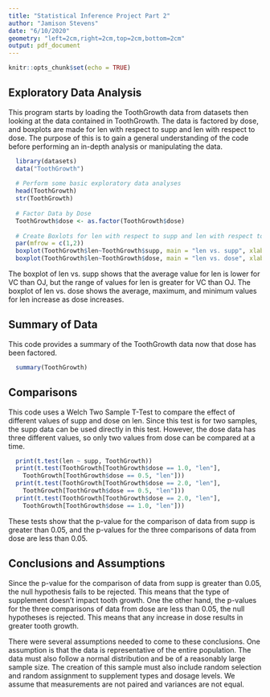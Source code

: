 ```yaml
---
title: "Statistical Inference Project Part 2"
author: "Jamison Stevens"
date: "6/10/2020"
geometry: "left=2cm,right=2cm,top=2cm,bottom=2cm"
output: pdf_document
---
```


```r
knitr::opts_chunk$set(echo = TRUE)
```

## Exploratory Data Analysis

This program starts by loading the ToothGrowth data from datasets then looking at the data contained in ToothGrowth.  The data is factored by dose, and boxplots are made for len with respect to supp and len with respect to dose.  The purpose of this is to gain a general understanding of the code before performing an in-depth analysis or manipulating the data.

```r
  library(datasets)
  data("ToothGrowth")
  
  # Perform some basic exploratory data analyses
  head(ToothGrowth)
  str(ToothGrowth)
  
  # Factor Data by Dose
  ToothGrowth$dose <- as.factor(ToothGrowth$dose)
  
  # Create Boxlots for len with respect to supp and len with respect to dose
  par(mfrow = c(1,2))
  boxplot(ToothGrowth$len~ToothGrowth$supp, main = "len vs. supp", xlab = "supp", ylab = "len")
  boxplot(ToothGrowth$len~ToothGrowth$dose, main = "len vs. dose", xlab = "dose", ylab = "len")
```

The boxplot of len vs. supp shows that the average value for len is lower for VC than OJ, but the range of values for len is greater for VC than OJ.  The boxplot of len vs. dose shows the average, maximum, and minimum values for len increase as dose increases.

## Summary of Data

This code provides a summary of the ToothGrowth data now that dose has been factored.

```r
  summary(ToothGrowth)
```

## Comparisons

This code uses a Welch Two Sample T-Test to compare the effect of different values of supp and dose on len.  Since this test is for two samples, the supp data can be used directly in this test.  However, the dose data has three different values, so only two values from dose can be compared at a time. 

```r
  print(t.test(len ~ supp, ToothGrowth))
  print(t.test(ToothGrowth[ToothGrowth$dose == 1.0, "len"],
    ToothGrowth[ToothGrowth$dose == 0.5, "len"]))
  print(t.test(ToothGrowth[ToothGrowth$dose == 2.0, "len"],
    ToothGrowth[ToothGrowth$dose == 0.5, "len"]))
  print(t.test(ToothGrowth[ToothGrowth$dose == 2.0, "len"],
    ToothGrowth[ToothGrowth$dose == 1.0, "len"]))
```

These tests show that the p-value for the comparison of data from supp is greater than 0.05, and the p-values for the three comparisons of data from dose are less than 0.05.

## Conclusions and Assumptions

Since the p-value for the comparison of data from supp is greater than 0.05, the null hypothesis fails to be rejected.  This means that the type of supplement doesn't impact tooth growth.  One the other hand, the p-values for the three comparisons of data from dose are less than 0.05, the null hypotheses is rejected.  This means that any increase in dose results in greater tooth growth.

There were several assumptions needed to come to these conclusions.  One assumption is that the data is representative of the entire population.  The data must also follow a normal distribution and be of a reasonably large sample size.  The creation of this sample must also include random selection and random assignment to supplement types and dosage levels.  We assume that measurements are not paired and variances are not equal.
